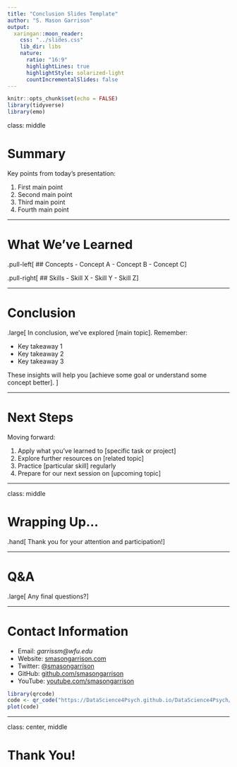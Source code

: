 ```yaml
---
title: "Conclusion Slides Template"
author: "S. Mason Garrison"
output:
  xaringan::moon_reader:
    css: "../slides.css"
    lib_dir: libs
    nature:
      ratio: "16:9"
      highlightLines: true
      highlightStyle: solarized-light
      countIncrementalSlides: false
---
```


```r
knitr::opts_chunk$set(echo = FALSE)
library(tidyverse)
library(emo)
```

class: middle

# Summary

Key points from today's presentation:

1. First main point
2. Second main point
3. Third main point
4. Fourth main point

---

# What We've Learned

.pull-left[
## Concepts
- Concept A
- Concept B
- Concept C
]

.pull-right[
## Skills
- Skill X
- Skill Y
- Skill Z
]

---

# Conclusion

.large[
In conclusion, we've explored [main topic]. Remember:

- Key takeaway 1
- Key takeaway 2
- Key takeaway 3

These insights will help you [achieve some goal or understand some concept better].
]

---

# Next Steps

Moving forward:

1. Apply what you've learned to [specific task or project]
2. Explore further resources on [related topic]
3. Practice [particular skill] regularly
4. Prepare for our next session on [upcoming topic]

---

class: middle

# Wrapping Up... 

.hand[
Thank you for your attention and participation!
]

---

# Q&A

.large[
Any final questions?
]

---

# Contact Information

- Email: _garrissm@wfu.edu_
- Website: [smasongarrison.com](https://www.smasongarrison.com)
- Twitter: [@smasongarrison](https://twitter.com/smasongarrison)
- GitHub: [github.com/smasongarrison](https://github.com/smasongarrison)
- YouTube: [youtube.com/smasongarrison](https://youtube.com/smasongarrison)

```r
library(qrcode)
code <- qr_code("https://DataScience4Psych.github.io/DataScience4Psych/")
plot(code)
```

---

class: center, middle

# Thank You!

